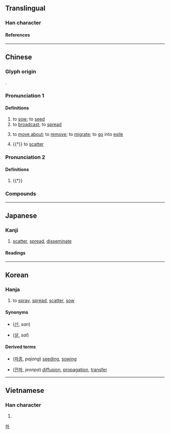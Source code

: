 {{character info}}
==Translingual==

===Han character===
{{Han char|rn=64|rad=手|as=12|sn=15|four=52069|canj=QHDW|ids=⿰扌番}}

====References====
{{Han ref|kx=0456.150|dkj=12747|dj=0805.110|hdz=31960.120|uh=64AD}}

----

==Chinese==

===Glyph origin===
{{Han etym}}
{{Han compound|手|alt1=扌|番|ls=psc|c1=s|t1=hand|c2=p}}.

===Pronunciation 1===
{{zh-forms|ss=抪}}
{{zh-pron
|m=播
|m-s=bo4
|dg=бә1
|c=bo3
|h=pfs=po/pô
|h_note=po - used in {{zh-l|*廣播}}
|j=be1
|mn=ml,jj,tw:pò͘/twv:pò
|mn-t=bua3
|w=1pu
|mc=y
|oc=y
|ma=Zh-bō.oga
|cat=v
}}

====Definitions====
{{zh-hanzi}}

# to [[sow]]; to [[seed]]
# to [[broadcast]]; to [[spread]]
# {{lb|zh|literary}} to [[move about]]; to [[remove]]; to [[migrate]]; to [[go]] into [[exile]]
# {{†}} to [[scatter]]

===Pronunciation 2===
{{zh-forms}}
{{zh-pron
|m=bǒ
|cat=
}}

====Definitions====
{{zh-hanzi}}

# {{†}} {{zh-alt-form|簸|[[toss]] [[up and down]]}}

===Compounds===
{{zh-der|一級傳播|主播|乘輿播越|乘輿播遷|二手傳播|人際傳播|傳播|傳播功能|傳播媒體|傳播學|傳播界|傳播者|傳播衛星|公眾傳播|受播者|口語傳播|圖文傳播|大眾傳播|太空傳播|實況轉播|導播|小廣播|展播|廣播|廣播劇|廣播段|廣播界|廣播節|廣播節目|廣播系統|廣播網|廣播電臺|掀風播浪|掂斤播兩|插播|搬斤播兩|撒播|撒播機|播亂|播出|播出頻道|播名天下|播土揚塵|播報|播報員|播州|播幅|播弄|播惡遺臭|播揚|播放|播散|播敷|播映|播棄|播流|播發|播種|播種機|播糠眯目|播蕩|播越|播越失據|播送|播遷|播郎鼓|播音|播音員|收播|散播|文字傳播|春播|有線廣播|條播|流播|直接廣播|直播|直播衛星|直播電視|短波廣播|視聽傳播|秋播|立體廣播|耬播|聯播|聲名遠播|衛星轉播|試播|調幅廣播|調頻廣播|轉播|轉播站|逋播|遠播|選播|配置廣播|醜聲遠播|重播|開播|顛播|飛播|首播|點播|播棋:mancala}}

{{zh-cat|Intermediate}}

----

==Japanese==

===Kanji===
{{ja-kanji|grade=|rs=手12}}

# [[scatter]], [[spread]], [[disseminate]]

====Readings====
{{ja-readings
|goon=は
|kanon=は
|kanyoon=はん, ばん
|kun=ま-く
|nanori=はり
}}

----

==Korean==

===Hanja===
{{ko-hanja|뿌리다|뿌릴|파}}

# to [[spray]], [[spread]], [[scatter]], [[sow]]

====Synonyms====
* {{l|ko|散}} ([[산]], ''san'')
* {{l|ko|撒}} ([[살]], ''sal'')

====Derived terms====
* {{l|ko|播種}} ([[파종]], ''pajong'') [[seed]]ing, [[sow]]ing
* {{l|ko|傳播}} ([[전파]], ''jeonpa'') [[diffusion]], [[propagation]], [[transfer]]

[[Category:Hanja readings|파]]

----

==Vietnamese==

===Han character===
{{vi-readings|rs=手12|reading=[[vá]], [[bá]], [[bạ]], [[phăng]], [[vả]], [[vớ]], [[bợ]]}}

# {{rfdef|vi|sort=手12}}

{{cln|vi|Han tu}}